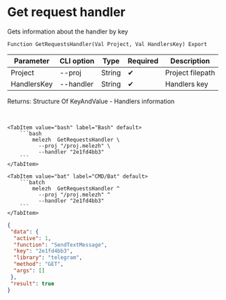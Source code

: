 ﻿---
sidebar_position: 3
description: Get request handler and other functions to work with Melezh in the Open Integration Package, a free open-source integration library for 1C:Enterprise 8, OneScript and CLI
keywords: [1C, 1С, 1С:Enterprise, 1С:Enterprise 8.3, API, Integration, Services, Exchange, OneScript, CLI]
---


# Get request handler
 Gets information about the handler by key



`Function GetRequestsHandler(Val Project, Val HandlersKey) Export`

  | Parameter | CLI option | Type | Required | Description |
  |-|-|-|-|-|
  | Project | --proj | String | &#x2714; | Project filepath |
  | HandlersKey | --handler | String | &#x2714; | Handlers key |

  
  Returns:  Structure Of KeyAndValue - Handlers information

<br/>



 

 <Tabs>
  
    <TabItem value="bash" label="Bash" default>
        ```bash
            melezh  GetRequestsHandler \
              --proj "/proj.melezh" \
              --handler "2e1fd4bb3"
        ```
    </TabItem>
  
    <TabItem value="bat" label="CMD/Bat" default>
        ```batch
            melezh  GetRequestsHandler ^
              --proj "/proj.melezh" ^
              --handler "2e1fd4bb3"
        ```
    </TabItem>
</Tabs>

```json title="Result"
{
 "data": {
  "active": 1,
  "function": "SendTextMessage",
  "key": "2e1fd4bb3",
  "library": "telegram",
  "method": "GET",
  "args": []
 },
 "result": true
}
```
